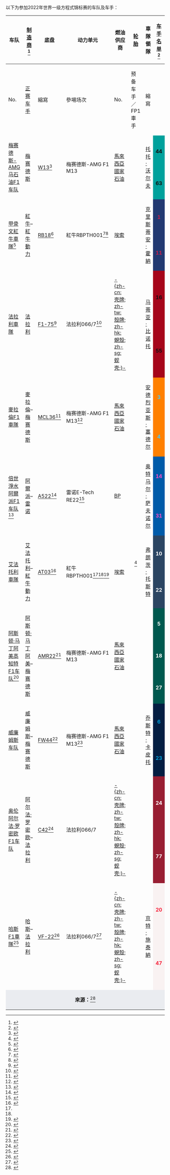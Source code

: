 以下为参加2022年世界一级方程式锦标赛的车队及车手：
{| class="wikitable" style="font-size: 90%"
! rowspan="2" |车队
! rowspan="2" |[[一级方程式赛车制造商列表|制造商]]<ref name="concorde">{{Cite web|last=|first=|date=19 August 2020|title=CONFIRMED: All 10 teams reach new Formula 1 Concorde Agreement|url=https://www.formula1.com/en/latest/article.breaking-all-10-teams-reach-new-formula-1-concorde-agreement.4jufgsSeN47TYwLhbcznXi.html|archive-url=https://web.archive.org/web/20201004003924/https://www.formula1.com/en/latest/article.breaking-all-10-teams-reach-new-formula-1-concorde-agreement.4jufgsSeN47TYwLhbcznXi.html|archive-date=2020-10-04|access-date=19 August 2020|website=Formula1.com|dead-url=no}}</ref>
! rowspan="2" |底盘
! rowspan="2" |动力单元
! rowspan="2" |燃油供应商
! rowspan="2" |[[一级方程式轮胎|轮胎]]
! rowspan="2" |車隊領隊
! colspan="7" |[[一级方程式赛车车手列表|车手名单]]<ref>{{cite news|url=https://www.fia.com/events/fia-formula-one-world-championship/season-2021/2021-and-2022-fia-formula-one-world|title=2021 AND 2022 FIA FORMULA ONE WORLD CHAMPIONSHIP ENTRY LISTS|date=7 December 2022|accessdate=12 December 2022|archive-date=2021-12-07|archive-url=https://web.archive.org/web/20211207144418/https://www.fia.com/events/fia-formula-one-world-championship/season-2021/2021-and-2022-fia-formula-one-world|dead-url=yes}}</ref>
|-
!<abbr>No.</abbr>
![[一級方程式賽車車手列表|正赛车手]]
!縮寫
!參場场次
!<abbr>No.</abbr>
!预备车手／FP1車手
!縮寫
|-
| rowspan="2" |{{flagicon|DEU}} [[梅赛德斯AMG车队|梅赛德斯-AMG马石油F1车队]]<br>{{small|Mercedes-AMG Petronas Formula One Team}}
| rowspan="2" |[[梅赛德斯AMG车队|梅赛德斯]]<br>{{small|Mercedes}}
| rowspan="2" |[[梅赛德斯-AMG_F1_W13_E_Performance|W13]]<ref name=":0">{{Cite web|date=2021-12-23|title=Haas homologates chassis as Merc fires up for ’22|url=https://racer.com/2021/12/23/haas-homologates-chassis-as-merc-fires-up-for-22/|access-date=2021-12-23|website=RACER|language=en-US|archive-date=2021-12-23|archive-url=https://web.archive.org/web/20211223235748/https://racer.com/2021/12/23/haas-homologates-chassis-as-merc-fires-up-for-22/|dead-url=no}}</ref>
| rowspan="2" |梅赛德斯-AMG F1 M13
| rowspan="2" |[[馬來西亞國家石油|馬來西亞國家石油]]
| rowspan="21" style="text-align:center" |{{Pirelli}}<ref>{{cite news|url=https://www.speedcafe.com/2018/11/26/pirelli-to-remain-f1-tyre-supplier-until-2023/|title=Pirelli to remain F1 tyre supplier until 2023|first=Mat|last=Coch|work=[[speedcafe|speedcafe]].com|date=26 November 2018|accessdate=10 February 2019|archive-url=https://web.archive.org/web/20190821215821/https://www.speedcafe.com/2018/11/26/pirelli-to-remain-f1-tyre-supplier-until-2023/|archive-date=2019-08-21|dead-url=no}}</ref>
| rowspan="2" | {{flagicon|AUT}} [[托托·沃尔夫|托托·沃尔夫]]
| style="color:#111111; background:#00A19C; text-align:center"| '''44'''
|{{flagicon|GBR}} [[路易斯·咸美頓|路易斯·咸美頓]]
!align="center"| HAM
|align="center"| 1–4
! rowspan="2" style="color:#111111; background:#00A19C; text-align:center"| 2 <br> 21
| rowspan="2"style="text-align:center"| {{flagicon|BEL}} [[斯托弗·范多恩|斯托弗·范多恩]] <br> {{flagicon|NLD}} [[尼克·德弗里斯|尼克·德弗里斯]]
! rowspan="2" align="center"| VAN <br> DEV
|-
| style="color:#111111; background:#00A19C; text-align:center"| '''63'''
|{{flagicon|GBR}} [[喬治·羅素_(賽車手)|喬治·羅素]]
!align="center"| RUS
|align="center"| 1–4
|-
| rowspan="2" |{{flagicon|AUT}} [[紅牛車隊|甲骨文紅牛車隊]]<ref>{{Cite news|date=2022-02-09|title=Motor racing-Oracle signs F1 title sponsorship deal with Red Bull|language=en|work=Financial Post|url=https://financialpost.com/pmn/business-pmn/motor-racing-oracle-signs-f1-title-sponsorship-deal-with-red-bull|access-date=2022-02-09|archive-date=2022-02-09|archive-url=https://web.archive.org/web/20220209161230/https://financialpost.com/pmn/business-pmn/motor-racing-oracle-signs-f1-title-sponsorship-deal-with-red-bull|dead-url=no}}</ref><br>{{small|Oracle Red Bull Racing}}
| rowspan="2" |[[紅牛車隊|紅牛]]–[[紅牛動力總成|紅牛動力]]<br>{{small|Red Bull Racing RBPT}}
| rowspan="2" |[[紅牛RB18|RB18]]<ref>{{Cite web|title=Horner explains why the Red Bull RB17 will 'never exist'|url=https://racingnews365.com/horner-explains-why-the-red-bull-rb17-will-never-exist|access-date=2021-12-23|website=RacingNews365|language=en|archive-date=2022-01-06|archive-url=https://web.archive.org/web/20220106091317/https://racingnews365.com/horner-explains-why-the-red-bull-rb17-will-never-exist|dead-url=no}}</ref>
| rowspan="2" |紅牛RBPTH001<ref name="RedBull-engine">{{cite web|title=Red Bull agree deal to run Honda engine technology until 2025|url=https://www.formula1.com/en/latest/article.breaking-red-bull-agree-deal-to-run-honda-engine-technology-until-2025.3wmTSMrtsv6miuwqApz8IT.html|website=Formula1.com|date=15 February 2021|access-date=15 February 2021|archive-date=15 February 2021|archive-url=https://web.archive.org/web/20210215215037/https://www.formula1.com/en/latest/article.breaking-red-bull-agree-deal-to-run-honda-engine-technology-until-2025.3wmTSMrtsv6miuwqApz8IT.html|url-status=live}}</ref><ref name="Autosport Red Bull badged Honda engines">{{Cite news |url= https://www.autosport.com/f1/news/hondas-sakura-facility-will-supply-red-bull-f1-engines-in-2022/6624598/ |title= Honda's Sakura facility will supply Red Bull F1 engines in 2022 |last= Smith |first= Luke |date= 3 July 2021 |access-date= 18 July 2021 |work= [[Autosport|Autosport]] |archive-date= 2021-10-23 |archive-url= https://web.archive.org/web/20211023231945/https://www.autosport.com/f1/news/hondas-sakura-facility-will-supply-red-bull-f1-engines-in-2022/6624598/ |dead-url= no }}</ref>
| rowspan="2" |[[埃索|埃索]]
| rowspan="2" | {{flagicon|GBR}} [[克里斯蒂安·霍納|克里斯蒂安·霍納]]
|style="color:#CC1E4A; background:#223971; text-align:center"| '''1'''
|{{flagicon|NED}} [[馬克斯·維斯塔潘|馬克斯·維斯塔潘]]
!align="center"| VER
|align="center"| 1–4
! rowspan="2" style="color:#CC1E4A; background:#223971; text-align:center"| 25
| rowspan="2"style="text-align:center"| {{flagicon|EST}} {{le|於里·維普斯|Jüri Vips}}
! rowspan="2" align="center"| VIP
|-
|style="color:#CC1E4A; background:#223971; text-align:center"| '''11'''
|{{flagicon|MEX}} [[沙治奧·佩雷斯|沙治奧·佩雷斯]]
!align="center"| PER
|align="center"| 1–4
|-
| rowspan="2" |{{flagicon|ITA}} [[法拉利車隊|法拉利車隊]]<br>{{small|Scuderia Ferrari}}<!--- 贊助商「MISSION WINNOW」不再贊助，因此法拉利車隊今季使用原名法拉利車隊﹙Scuderia Ferrari﹚參賽，不過Mission Winnow在季中回歸贊助，但僅是次級贊助商。--->
| rowspan="2" |[[法拉利車隊|法拉利]]<br>{{small|Ferrari}}
| rowspan="2" |[[法拉利F1-75|F1-75]]<ref>{{cite web |title=The 2022 car has a name: F1-75 |url=https://www.ferrari.com/en-EN/formula1/articles/the-2022-car-has-a-name-f1-75 |access-date=1 February 2022 |archive-date=2022-02-11 |archive-url=https://web.archive.org/web/20220211071256/https://www.ferrari.com/en-EN/formula1/articles/the-2022-car-has-a-name-f1-75 |dead-url=no }}</ref>
| rowspan="2" |法拉利066/7<ref name="F1-75">{{cite web |title=F1-75, the New Ferrari Single-Seater |url=https://www.ferrari.com/en-GB/formula1/singleseater-2022 |publisher=Ferrari |access-date=18 February 2022 |archive-date=2022-02-17 |archive-url=https://web.archive.org/web/20220217221701/https://www.ferrari.com/en-GB/formula1/singleseater-2022 |dead-url=no }}</ref>
| rowspan="2" |[[殼牌|-{zh-cn:壳牌; zh-tw:殼牌; zh-hk:蜆殼; zh-sg:蚬壳;}-]]
| rowspan="2" | {{flagicon|ITA}} [[马蒂亚·比诺托|马蒂亚·比诺托]]
|style="color:#111111; background:#A6051A; text-align:center"| '''16'''
|{{flagicon|MON}} [[夏尔·勒克莱尔_(赛车手)|夏尔·勒克莱尔]]
!align="center"| LEC
|align="center"| 1–4
! rowspan="2" style="color:#111111; background:#A6051A; text-align:center"| 38 <br> 47 <br> 99
| rowspan="2" style="text-align:center"|  {{flagicon|ITA}} {{le|安東尼奧·福科|Antonio Fuoco}} <br> {{flagicon|GER}} [[米克·舒马赫|米克·舒马赫]] <br> {{flagicon|ITA}} [[安東尼奧·焦維納齊|安東尼奧·焦維納齊]]
! rowspan="2" align="center"| FUO <br> MSC <br> GIO
|-
|style="color:#111111; background:#A6051A; text-align:center"| '''55'''
| {{flagicon|ESP}} [[小卡洛斯·塞恩斯|小卡洛斯·塞恩斯]]
!align="center"| SAI
|align="center"| 1–4
|-
| rowspan="2" |{{flagicon|GBR}} [[麥拉倫車隊|麥拉倫F1車隊]]<br>{{small|McLaren F1 Team}}
| rowspan="2" |[[麥拉倫車隊|麥拉倫]]–[[梅赛德斯AMG高性能动力总成|梅赛德斯]]<br>{{small|McLaren Mercedes}}
| rowspan="2" |[[麥拉倫MCL36|MCL36]]<ref>{{Cite web|date=2021-07-03|title=Triple threat|url=https://www.mclaren.com/racing/2021/austrian-grand-prix/triple-threat/|url-status=live|archive-url=https://web.archive.org/web/20210703085307/https://www.mclaren.com/racing/2021/austrian-grand-prix/triple-threat/|archive-date=3 July 2021|access-date=2021-07-04|website=[[McLaren|McLaren Racing]]|publisher=[[McLaren|McLaren Racing Ltd.]]|language=en|quote=...we already have MCL36 test parts in manufacture, as well as components that require a longer lead time to manufacture such as the chassis and gearbox casing.}}</ref>
| rowspan="2" |梅赛德斯-AMG F1 M13<ref name="MCL36">{{Cite web |url=https://www.mclaren.com/racing/2022/car-launch/mclaren-mcl36-technical-specification/ |title=McLaren MCL36 Technical Specification |publisher=McLaren |accessdate=18 February 2022 |archive-date=2022-02-15 |archive-url=https://web.archive.org/web/20220215112620/https://www.mclaren.com/racing/2022/car-launch/mclaren-mcl36-technical-specification/ |dead-url=no }}</ref>
| rowspan="2" |[[馬來西亞國家石油|馬來西亞國家石油]] <!-- DO NOT add Gulf; they are a sponsor NOT a supplier -->
| rowspan="2" | {{flagicon|GER}} [[安德烈亚斯·塞德尔|安德烈亚斯·塞德尔]]
|style="color:#47C7FC; background:#FF8000; text-align:center"| '''3'''
|{{flagicon|AUS}} [[丹尼尔·里卡多|丹尼尔·里卡多]]
!align="center"| RIC
|align="center"| 1–4
! rowspan="2" style="color:#47C7FC; background:#FF8000; text-align:center"| 28 <br> 36
| rowspan="2"style="text-align:center"| {{flagicon|MEX}} {{le|帕托·奧瓦德|Pato O'Ward}} <br> {{flagicon|AUS}} [[奥斯卡·皮亚斯特里|奥斯卡·皮亚斯特里]]
! rowspan="2" align="center"| OWA <br> PIA
|-
|style="color:#47C7FC; background:#FF8000; text-align:center"| '''4'''
|{{flagicon|GRB}} [[蘭多·諾里斯|蘭多·諾里斯]]
!align="center"| NOR
|align="center"| 1–4
|-
| rowspan="2" |{{flagicon|FRA}} [[阿爾卑車隊|倍世淨水阿爾派F1车队]]<ref name="BWT Alpine">{{Cite web |url=https://en.media.alpinecars.com/news/bwt-and-alpine-f1-team-combine-forces-in-strategic-partnership-aimed-at-sustainability-drive-50ef-989c5.html |title=存档副本 |access-date=2022-02-11 |archive-date=2022-02-11 |archive-url=https://web.archive.org/web/20220211100657/https://en.media.alpinecars.com/news/bwt-and-alpine-f1-team-combine-forces-in-strategic-partnership-aimed-at-sustainability-drive-50ef-989c5.html |dead-url=no }}</ref><br>{{small|BWT Alpine F1 Team}}
| rowspan="2" |[[阿爾卑車隊|阿爾派]]–[[雷諾車隊|雷诺]]<br>{{small|Alpine Renault}}
| rowspan="2" |[[阿爾派A522|A522]]<ref>{{Cite tweet|number=1484505176761319428|user=AlpineF1Team|title=Attention: This 𝙞𝙨 the sound of our fire-up 💥|author=Alpine F1 Team|author-link=Alpine F1 Team|date=21 January 2022|access-date=21 January 2021|language=en}}</ref>
| rowspan="2" |雷诺E-Tech RE22<ref>{{cite web|url=https://www.alpinecars.com/en/formula-1/alpine-a522/|title=Alpine A522|website=Alpinecars.com|access-date=21 February 2022|archive-date=2022-02-21|archive-url=https://web.archive.org/web/20220221212704/https://www.alpinecars.com/en/formula-1/alpine-a522/|dead-url=no}}</ref>
| rowspan="2" |[[BP|BP]]
| rowspan="2" | {{flagicon|ROM}} [[奥特马尔·萨夫诺尔|奥特马尔·萨夫诺尔]]
|style="color:#FD4BC7; background:#005BA9; text-align:center"| '''14'''
|{{flagicon|ESP}} [[费尔南多·阿隆索|费尔南多·阿隆索]]
!align="center"| ALO
|align="center"| 1–4
! rowspan="2" style="color:#FD4BC7; background:#005BA9; text-align:center"| 36
| rowspan="2"style="text-align:center"| {{flagicon|AUS}} [[奥斯卡·皮亚斯特里|奥斯卡·皮亚斯特里]]
! rowspan="2" align="center"| PIA
|-
|style="color:#FD4BC7; background:#005BA9; text-align:center"| '''31'''
|{{flagicon|FRA}} [[埃斯特班·奧康|埃斯特班·奧康]]
!align="center"| OCO
|align="center"| 1–4
|-
| rowspan="2" |{{flagicon|ITA}} [[艾法托利車隊|艾法托利車隊]]<br>{{small|Scuderia AlphaTauri}}
| rowspan="2" |[[艾法托利車隊|艾法托利]]–[[紅牛動力總成|紅牛動力]]<br>{{small|AlphaTauri RBPT}}
| rowspan="2" |[[艾法托利AT03|AT03]]<ref>{{cite tweet|user=AlphaTauriF1|number=1481285687555108872|title=Season 2022: first step completed for the AT03. While there is a lot going on in our factory in Faenza, we've passed the #F1 crash tests!}}</ref>
| rowspan="2" |紅牛RBPTH001<ref name="RedBull-engine" /><ref name="Autosport Red Bull badged Honda engines" /><ref name="AT03">{{cite web |url=https://scuderia.alphatauri.com/en/at03/ |title=Scuderia AlphaTauri AT03 |publisher=Scuderia AlphaTauri |accessdate=18 February 2022 |archive-date=2022-02-18 |archive-url=https://web.archive.org/web/20220218181225/https://scuderia.alphatauri.com/en/at03/ |dead-url=no }}</ref>
| rowspan="2" |[[埃索|埃索]]
| rowspan="2" | {{flagicon|AUT}} [[弗朗茨·托斯特|弗朗茨·托斯特]]
|style="color:#FFFFFF; background:#2B4562; text-align:center"| '''10'''
|{{flagicon|FRA}} [[皮埃爾·蓋斯利|皮埃爾·蓋斯利]]
!align="center"| GAS
|align="center"| 1–4
! rowspan="2" style="color:#FFFFFF; background:#2B4562; text-align:center"| 40
| rowspan="2" style="text-align:center"| {{flagicon|NZL}} [[利亞姆·勞森|利亞姆·勞森]]
! rowspan="2" align="center"| LAW
|-
|style="color:#FFFFFF; background:#2B4562; text-align:center"| '''22'''
|{{flagicon|JPN}} [[角田裕毅|角田裕毅]]
!align="center"| TSU
|align="center"| 1–4
|-
| rowspan="3" |{{flagicon|GBR}} [[阿斯顿·马丁车队|阿斯顿·马丁阿美高知特F1车队]]<ref>{{Cite web|title=AMF1 and Aramco enter a long-term strategic partnership|url=https://www.astonmartinf1.com/en-GB/news/announcement/amf1-and-aramco-enter-a-long-term-strategic-partnership|date=3 February 2022|website=Aston Martin Aramco Cognizant F1 Team|access-date=2022-02-11|archive-date=2022-02-13|archive-url=https://web.archive.org/web/20220213094129/https://www.astonmartinf1.com/en-GB/news/announcement/amf1-and-aramco-enter-a-long-term-strategic-partnership|dead-url=no}}</ref><br>{{small|Aston Martin Aramco Cognizant Formula One Team}}
| rowspan="3" |[[阿斯顿·马丁车队|阿斯顿·马丁]][[沙特阿拉伯国家石油公司|阿美]]–[[梅赛德斯AMG高性能动力总成|梅赛德斯]]<br>{{small|Aston Martin Aramco Mercedes}}
| rowspan="3" |[[阿斯顿·马丁AMR22|AMR22]]<ref>{{Cite tweet|number=1481913987386257415|user=AstonMartinF1|title=The journey continues. 10.02.22. 💚 #AMR22|author=Aston Martin Cognizant F1 Team|author-link=Aston Martin in Formula One|date=2022-01-14|access-date=2021-01-14|language=en|df=dmy}}</ref>
| rowspan="3" |梅赛德斯-AMG F1 M13
| rowspan="3" |[[馬來西亞國家石油|馬來西亞國家石油]]
| rowspan="3" | {{flagicon|LUX}} {{le|邁克·克拉克 (賽車)|Mike Krack|邁克·克拉克}}
|style="color:#FFFFFF; background:#00594F; text-align:center"| '''5'''
|{{flagicon|GER}} [[塞巴斯蒂安·維泰爾|塞巴斯蒂安·維泰爾]]
!align="center"| VET
|align="center"| 3–4
! rowspan="3" style="color:#FFFFFF; background:#00594F; text-align:center"| 27<br>34
| rowspan="3"style="text-align:center"| {{flagicon|GER}} [[尼可拉斯·賀根堡|尼可拉斯·賀根堡]]<br>{{flagicon|GBR}} {{le|尼克·耶罗利|Nick Yelloly}}
! rowspan="3" align="center"| HUL<br>YEL
|-
|style="color:#FFFFFF; background:#00594F; text-align:center"| '''18'''
|{{flagicon|CAN}} [[蘭斯·斯托爾|蘭斯·斯托爾]]
!align="center"| STR
|align="center"| 1–4
|-
|style="color:#FFFFFF; background:#00594F; text-align:center"| '''27'''
|{{flagicon|GER}} [[尼可拉斯·賀根堡|尼可拉斯·賀根堡]]
!align="center"| HUL
|align="center"| 1–2
|-
| rowspan="2" |{{flagicon|GBR}} [[威廉姆斯车队|威廉姆斯车队]]<br>{{small|Williams Racing}}
| rowspan="2" |[[威廉姆斯车队|威廉姆斯]]–[[梅赛德斯AMG高性能动力总成|梅赛德斯]]<br>{{small|Williams Mercedes}}
| rowspan="2" |[[威廉姆斯FW44|FW44]]<ref>{{cite web|url=https://www.formula1.com/en/latest/article.williams-announce-launch-date-for-2022-fw44-challenger.3IAXw0tBmrCLWdhTMftPUP.html|title=Williams announce launch date for 2022 FW44 challenger|website=Formula1.com|date=8 February 2022|access-date=8 February 2022|archive-date=2022-02-08|archive-url=https://web.archive.org/web/20220208140148/https://www.formula1.com/en/latest/article.williams-announce-launch-date-for-2022-fw44-challenger.3IAXw0tBmrCLWdhTMftPUP.html|dead-url=no}}</ref>
| rowspan="2" |梅赛德斯-AMG F1 M13<ref>{{cite news|last1=Horton|first1=Phillip|url=https://motorsportweek.com/news/id/24415|title=Williams extends Mercedes F1 power unit deal through 2025|date=13 September 2019|work=MotorSport Week|access-date=13 September 2019|url-status=live|archive-url=https://web.archive.org/web/20190921211835/https://motorsportweek.com/news/id/24415|archive-date=21 September 2019}}</ref>
| rowspan="2" |[[馬來西亞國家石油|馬來西亞國家石油]]
| rowspan="2" | {{flagicon|GER}} [[乔斯特·卡皮托|乔斯特·卡皮托]]
|style="color:#00A3E0; background:#041E42; text-align:center"| '''6'''
|{{flagicon|CAN}} [[尼古拉斯·拉提菲|尼古拉斯·拉提菲]]
!align="center"| LAT
|align="center"| 1–4
! rowspan="2" style="color:#00A3E0; background:#041E42; text-align:center"| 45 <br> 89 <br> -
| rowspan="2"style="text-align:center"| {{flagicon|ISR}} {{le|罗伊·尼萨尼|Roy Nissany}} <br> {{flagicon|GBR}} [[韓世龍|韓世龍]] <br> {{flagicon|USA}} {{le|洛根·萨金特|Logan Sargeant}}
! rowspan="2" align="center"| NIS <br> AIT <br> SAR
|-
|style="color:#00A3E0; background:#041E42; text-align:center"| '''23'''
|{{flagicon|THA}} [[亞歷山大·阿爾本|亞歷山大·阿爾本]]
!align="center"| ALB
|align="center"| 1–4
|-
| rowspan="2" |{{flagicon|CHE}} [[阿尔法·罗密欧_(F1)|奥伦阿尔法·罗密欧F1车队]]<br>{{small|Alfa Romeo F1 Team ORLEN}}
| rowspan="2" |[[阿尔法·罗密欧_(F1)|阿尔法·罗密欧]]–[[法拉利車隊|法拉利]]<br>{{small|Alfa Romeo Ferrari}}
| rowspan="2" |[[阿尔法·罗密欧C42|C42]]<ref>{{Cite web|title=Alfa Romeo clear up confusion over name of 2022 car|url=https://racingnews365.com/alfa-romeo-clear-up-confusion-over-name-of-2022-car|access-date=2022-02-01|website=RacingNews365|language=en|archive-date=2022-02-01|archive-url=https://web.archive.org/web/20220201122151/https://racingnews365.com/alfa-romeo-clear-up-confusion-over-name-of-2022-car|dead-url=no}}</ref>
| rowspan="2" |法拉利066/7
| rowspan="2" |[[殼牌|-{zh-cn:壳牌; zh-tw:殼牌; zh-hk:蜆殼; zh-sg:蚬壳;}-]]
| rowspan="2" | {{flagicon|FRA}} {{link-en|弗雷德里克·瓦瑟尔|Frédéric Vasseur}}
|style="color:#FFFFFF; background:#981E32; text-align:center"| '''24'''
|{{flagicon|CHN}} [[周冠宇|周冠宇]]
!align="center"| ZHO
|align="center"| 1–4
! rowspan="2" style="color:#FFFFFF; background:#981E32; text-align:center"| 88
| rowspan="2" style="text-align:center"| {{flagicon|POL}} [[罗伯特·库比卡|罗伯特·库比卡]]
! rowspan="2" align="center"| KUB
|-
|style="color:#FFFFFF; background:#981E32; text-align:center"| '''77'''
|{{flagicon|FIN}} [[瓦尔特里·博塔斯|瓦尔特里·博塔斯]]
!align="center"| BOT
|align="center"| 1–4
|-
| rowspan="2" |{{flagicon|USA}} [[哈斯車隊|哈斯F1車隊]]<ref>{{Cite web |url=https://www.haasf1team.com/news/uralkali-announced-haas-f1-team-title-partner |title=Uralkali Announced as Haas F1 Team Title Partner |access-date=2021-11-16 |archive-date=2021-03-04 |archive-url=https://web.archive.org/web/20210304082016/https://www.haasf1team.com/news/uralkali-announced-haas-f1-team-title-partner |dead-url=no }}</ref><br>{{small|Haas F1 Team}}
| rowspan="2" |[[哈斯車隊|哈斯]]–[[法拉利車隊|法拉利]]<br>{{small|Haas Ferrari}}
| rowspan="2" |[[哈斯VF-22|VF-22]]<ref name="VF-22">{{cite web |url=https://www.haasf1team.com/season/machine/vf-22 |title=VF-22 |publisher=Haas F1 Team |accessdate=18 February 2022 |archive-date=2022-02-20 |archive-url=https://web.archive.org/web/20220220195759/https://www.haasf1team.com/season/machine/vf-22 |dead-url=no }}</ref>
| rowspan="2" |法拉利066/7<ref>{{Cite web|last=Grandprix.com|title=Haas to stick with Ferrari amid engine crisis|url=http://www.grandprix.com//news/haas-to-stick-with-ferrari-amid-engine-crisis.html|access-date=30 August 2020|website=grandprix.com|archive-date=30 August 2020|archive-url=https://web.archive.org/web/20200830231958/http://www.grandprix.com//news/haas-to-stick-with-ferrari-amid-engine-crisis.html|url-status=live}}</ref>
| rowspan="2" |[[殼牌|-{zh-cn:壳牌; zh-tw:殼牌; zh-hk:蜆殼; zh-sg:蚬壳;}-]]
| rowspan="2" | {{flagicon|ITA}} [[京特·施泰納|京特·施泰納]]
|style="color:#F62039; background:#F9F2F2; text-align:center"| '''20'''
|{{Flagicon|DEN}} [[凱文·馬格努森|凱文·馬格努森]]
!align="center"| MAG
|align="center"| 1–4
! rowspan="2" style="color:#F62039; background:#F9F2F2; text-align:center"| 51
| rowspan="2" style="text-align:center"| {{flagicon|BRA}} [[彼得罗·菲蒂帕尔迪|彼得罗·菲蒂帕尔迪]]
! rowspan="2" align="center"| FIT
|-
|style="color:#F62039; background:#F9F2F2; text-align:center"| '''47'''
|{{flagicon|GER}} [[米克·舒马赫|米克·舒马赫]]
!align="center"| MSC
|align="center"| 1–4
|-
! colspan="14" style="background-color:#EAECF0;text-align:center" |'''來源：'''<ref>{{cite web |url=https://www.fia.com/events/fia-formula-one-world-championship/season-2022/2022-fia-formula-one-world-championship-entry |title=2022 FIA FORMULA ONE WORLD CHAMPIONSHIP ENTRY LIST |publisher=[[Fédération_Internationale_de_l'Automobile|Fédération Internationale de l'Automobile]] |date=10 March 2022 |access-date=12 March 2022}}</ref>
|}